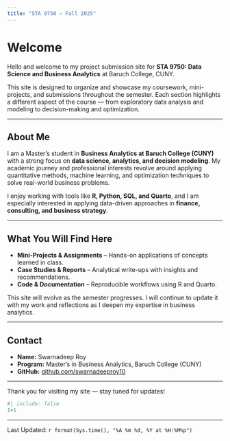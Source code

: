 ```yaml
---
title: "STA 9750 – Fall 2025"
---
```


# Welcome

Hello and welcome to my project submission site for **STA 9750: Data Science and Business Analytics** at Baruch College, CUNY.  

This site is designed to organize and showcase my coursework, mini-projects, and submissions throughout the semester. Each section highlights a different aspect of the course — from exploratory data analysis and modeling to decision-making and optimization.  

---

## About Me

I am a Master’s student in **Business Analytics at Baruch College (CUNY)** with a strong focus on **data science, analytics, and decision modeling**. My academic journey and professional interests revolve around applying quantitative methods, machine learning, and optimization techniques to solve real-world business problems.  

I enjoy working with tools like **R, Python, SQL, and Quarto**, and I am especially interested in applying data-driven approaches in **finance, consulting, and business strategy**.  

---

## What You Will Find Here

- **Mini-Projects & Assignments** – Hands-on applications of concepts learned in class.  
- **Case Studies & Reports** – Analytical write-ups with insights and recommendations.  
- **Code & Documentation** – Reproducible workflows using R and Quarto.  

This site will evolve as the semester progresses. I will continue to update it with my work and reflections as I deepen my expertise in business analytics.  

---

## Contact

- **Name:** Swarnadeep Roy  
- **Program:** Master’s in Business Analytics, Baruch College (CUNY)  
- **GitHub:** [github.com/swarnadeeproy10](https://github.com/swarnadeeproy10)  

---

Thank you for visiting my site — stay tuned for updates!

```r
#| include: false
1+1
```
--------------
Last Updated: `r format(Sys.time(), "%A %m %d, %Y at %H:%M%p")`